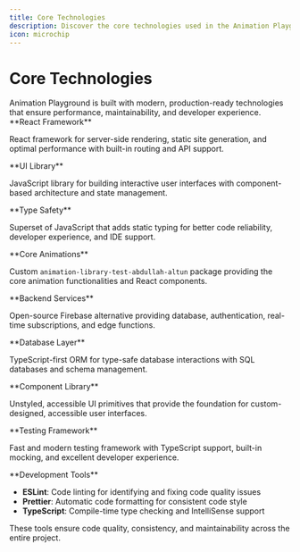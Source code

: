 ```yaml
---
title: Core Technologies
description: Discover the core technologies used in the Animation Playground.
icon: microchip
---
```


# Core Technologies

<Info>
  Animation Playground is built with modern, production-ready technologies that
  ensure performance, maintainability, and developer experience.
</Info>

<CardGroup cols={2}>
<Card title="Next.js" icon="react">
**React Framework**

React framework for server-side rendering, static site generation, and optimal performance with built-in routing and API support.

</Card>
<Card title="React" icon="atom">
**UI Library**

JavaScript library for building interactive user interfaces with component-based architecture and state management.

</Card>
</CardGroup>

<CardGroup cols={2}>
<Card title="TypeScript" icon="typescript">
**Type Safety**

Superset of JavaScript that adds static typing for better code reliability, developer experience, and IDE support.

</Card>
<Card title="Animation Library" icon="magic">
**Core Animations**

Custom `animation-library-test-abdullah-altun` package providing the core animation functionalities and React components.

</Card>
</CardGroup>

<CardGroup cols={2}>
<Card title="Supabase" icon="database">
**Backend Services**

Open-source Firebase alternative providing database, authentication, real-time subscriptions, and edge functions.

</Card>
<Card title="Drizzle ORM" icon="server">
**Database Layer**

TypeScript-first ORM for type-safe database interactions with SQL databases and schema management.

</Card>
</CardGroup>

<CardGroup cols={2}>
<Card title="Radix UI" icon="components">
**Component Library**

Unstyled, accessible UI primitives that provide the foundation for custom-designed, accessible user interfaces.

</Card>
<Card title="Vitest" icon="check-circle">
**Testing Framework**

Fast and modern testing framework with TypeScript support, built-in mocking, and excellent developer experience.

</Card>
</CardGroup>

<Card title="Code Quality" icon="code">
**Development Tools**

- **ESLint**: Code linting for identifying and fixing code quality issues
- **Prettier**: Automatic code formatting for consistent code style
- **TypeScript**: Compile-time type checking and IntelliSense support

<Success>
These tools ensure code quality, consistency, and maintainability across the entire project.
</Success>
</Card>
